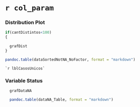 `r col_param`
======

### Distribution Plot
```r
if(cantDistintos<100)
{
  
  grafDist
}

pandoc.table(dataSortedNotNA_NoFactor, format = "markdown")

```
```
`r lblCasosUnicos`
```
### Variable Status
```r
  grafDataNA
```


```r
  pandoc.table(dataNA_Table, format = "markdown")
```

